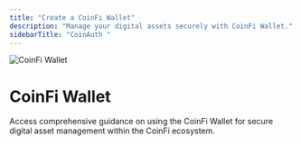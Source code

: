 ```yaml
---
title: "Create a CoinFi Wallet"
description: "Manage your digital assets securely with CoinFi Wallet."
sidebarTitle: "CoinAuth "
---
```

<img src="/logo/300x100-coin-wallet.png" alt="CoinFi Wallet" />

# CoinFi Wallet

Access comprehensive guidance on using the CoinFi Wallet for secure digital asset management within the CoinFi ecosystem. 